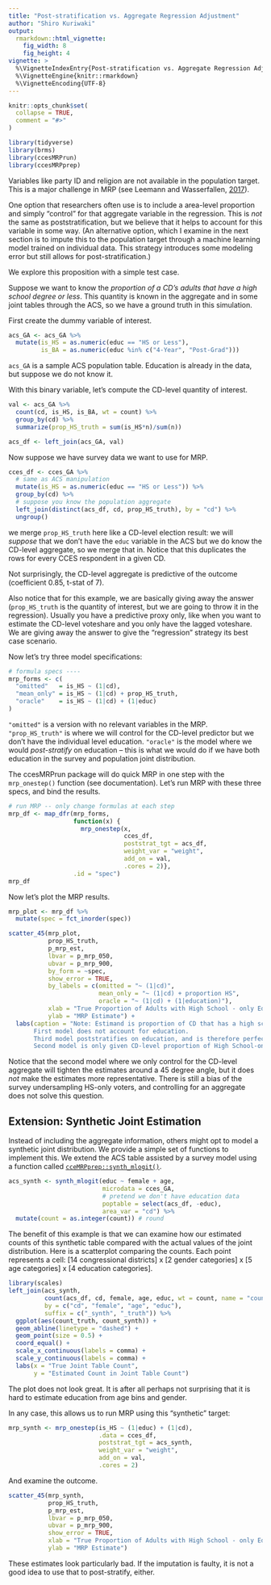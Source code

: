 ```yaml
---
title: "Post-stratification vs. Aggregate Regression Adjustment"
author: "Shiro Kuriwaki"
output: 
  rmarkdown::html_vignette:
    fig_width: 8
    fig_height: 4
vignette: >
  %\VignetteIndexEntry{Post-stratification vs. Aggregate Regression Adjustment}
  %\VignetteEngine{knitr::rmarkdown}
  %\VignetteEncoding{UTF-8}
---
```


```r
knitr::opts_chunk$set(
  collapse = TRUE,
  comment = "#>"
)
```

```r
library(tidyverse)
library(brms)
library(ccesMRPrun)
library(ccesMRPprep)
```

Variables like party ID and religion are not available in the population target. This is a major challenge in MRP (see Leemann and Wasserfallen, [2017](https://doi.org/10.1111/ajps.12319)).

One option that researchers often use is to include a area-level proportion and simply "control" for that aggregate variable in the regression. This is _not_ the same as poststratification, but we believe that it helps to account for this variable in some way.  (An alternative option, which I examine in the next section is to impute this to the population target through a machine learning model trained on individual data. This strategy introduces some modeling error but still allows for post-stratification.)

We explore this proposition with a simple test case. 

Suppose we want to know the _proportion of a CD's adults that have a high school degree or less_. This quantity is known in the aggregate and in some joint tables through the ACS, so we have a ground truth in this simulation. 


First create the dummy variable of interest.


```r
acs_GA <- acs_GA %>%
  mutate(is_HS = as.numeric(educ == "HS or Less"),
         is_BA = as.numeric(educ %in% c("4-Year", "Post-Grad")))

```

`acs_GA` is a sample ACS population table. Education is already in the data, but suppose we do not know it. 

With this binary variable, let's compute the CD-level quantity of interest.

```r
val <- acs_GA %>%
  count(cd, is_HS, is_BA, wt = count) %>%
  group_by(cd) %>%
  summarize(prop_HS_truth = sum(is_HS*n)/sum(n))

acs_df <- left_join(acs_GA, val)

```

Now suppose we have survey data we want to use for MRP. 

```r
cces_df <- cces_GA %>%
  # same as ACS manipulation
  mutate(is_HS = as.numeric(educ == "HS or Less")) %>%
  group_by(cd) %>%
  # suppose you know the population aggregate
  left_join(distinct(acs_df, cd, prop_HS_truth), by = "cd") %>%
  ungroup()
```

we merge `prop_HS_truth` here like a CD-level election result: we will _suppose_ that we don't have the `educ` variable in the ACS but we do know the CD-level aggregate, so we merge that in. Notice that this duplicates the rows for every CCES respondent in a given CD.

Not surprisingly, the CD-level aggregate is predictive of the outcome (coefficient 0.85, t-stat of 7).



Also notice that for this example, we are basically giving away the answer (`prop_HS_truth` is the quantity of interest, but we are going to throw it in the regression). Usually you have a predictive proxy only, like when you want to estimate the CD-level voteshare and you only have the lagged voteshare. We are giving away the answer to give the "regression" strategy its best case scenario.


Now let's try three model specifications:

```r
# formula specs ----
mrp_forms <- c(
  "omitted"   = is_HS ~ (1|cd),
  "mean_only" = is_HS ~ (1|cd) + prop_HS_truth,
  "oracle"    = is_HS ~ (1|cd) + (1|educ)
)
```

`"omitted"` is a version with no relevant variables in the MRP. `"prop_HS_truth"` is where we will control for the CD-level predictor but we don't have the individual level education. `"oracle"` is the model where we would _post-stratify_ on education -- this is what we would do if we have both education in the survey and population joint distribution.


The ccesMRPrun package will do quick MRP in one step with the `mrp_onestep()` function (see documentation). Let's run MRP with these three specs, and bind the results.


```r
# run MRP -- only change formulas at each step
mrp_df <- map_dfr(mrp_forms,
                  function(x) {
                    mrp_onestep(x,
                                cces_df,
                                poststrat_tgt = acs_df,
                                weight_var = "weight",
                                add_on = val, 
                                .cores = 2)},
                  .id = "spec")
mrp_df
```


Now let's plot the MRP results. 

```r
mrp_plot <- mrp_df %>%
  mutate(spec = fct_inorder(spec))

scatter_45(mrp_plot,
           prop_HS_truth,
           p_mrp_est,
           lbvar = p_mrp_050,
           ubvar = p_mrp_900,
           by_form = ~spec,
           show_error = TRUE,
           by_labels = c(omitted = "~ (1|cd)",
                         mean_only = "~ (1|cd) + proportion HS",
                         oracle = "~ (1|cd) + (1|education)"),
           xlab = "True Proportion of Adults with High School - only Education",
           ylab = "MRP Estimate") +
  labs(caption = "Note: Estimand is proportion of CD that has a high school education or less.
       First model does not account for education.
       Third model poststratifies on education, and is therefore perfectly correct.
       Second model is only given CD-level proportion of High School-only graduates (the truth).")

```

Notice that the second model where we only control for the CD-level aggregate will tighten the estimates around a 45 degree angle, but it does _not_ make the estimates more representative. There is still a bias of the survey undersampling HS-only voters, and controlling for an aggregate does not solve this question.



## Extension: Synthetic Joint Estimation

Instead of including the aggregate information, others might opt to model a synthetic joint distribution. We provide a simple set of functions to implement this. We extend the ACS table assisted by a survey model using a function called [`cceMRPprep::synth_mlogit()`](https://www.shirokuriwaki.com/ccesMRPprep/reference/synth_mlogit.html). 

```r
acs_synth <- synth_mlogit(educ ~ female + age,
                          microdata = cces_GA,
                          # pretend we don't have education data
                          poptable = select(acs_df, -educ), 
                          area_var = "cd") %>% 
  mutate(count = as.integer(count)) # round
```


The benefit of this example is that we can examine how our estimated counts of this synthetic table compared with the actual values of the joint distribution. Here is a scatterplot comparing the counts. Each point represents a cell: [14 congressional districts] x [2 gender categories] x [5 age categories] x  [4 education categories].

```r
library(scales)
left_join(acs_synth,
          count(acs_df, cd, female, age, educ, wt = count, name = "count"),
          by = c("cd", "female", "age", "educ"), 
          suffix = c("_synth", "_truth")) %>% 
  ggplot(aes(count_truth, count_synth)) +
  geom_abline(linetype = "dashed") +
  geom_point(size = 0.5) +
  coord_equal() +
  scale_x_continuous(labels = comma) +
  scale_y_continuous(labels = comma) +
  labs(x = "True Joint Table Count",
       y = "Estimated Count in Joint Table Count")

```

The plot does not look great. It is after all perhaps not surprising that it is hard to estimate education from age bins and gender.

In any case, this allows us to run MRP using this "synthetic" target:

```r
mrp_synth <- mrp_onestep(is_HS ~ (1|educ) + (1|cd),
                         .data = cces_df, 
                         poststrat_tgt = acs_synth,
                         weight_var = "weight",
                         add_on = val,
                         .cores = 2)

```

And examine the outcome.

```r
scatter_45(mrp_synth,
           prop_HS_truth,
           p_mrp_est,
           lbvar = p_mrp_050,
           ubvar = p_mrp_900,
           show_error = TRUE,
           xlab = "True Proportion of Adults with High School - only Education",
           ylab = "MRP Estimate")
```


These estimates look particularly bad. If the imputation is faulty, it is not a good idea to use that to post-stratify, either.

